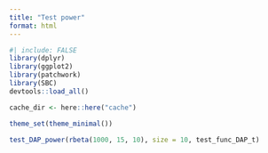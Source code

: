 ```yaml
---
title: "Test power"
format: html
---
```


```r
#| include: FALSE
library(dplyr)
library(ggplot2)
library(patchwork)
library(SBC)
devtools::load_all()

cache_dir <- here::here("cache")

theme_set(theme_minimal())
```


```r
test_DAP_power(rbeta(1000, 15, 10), size = 10, test_func_DAP_t)
```

